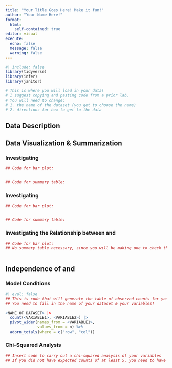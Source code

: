 ```yaml
---
title: "Your Title Goes Here! Make it fun!"
author: "Your Name Here!"
format: 
  html:
    self-contained: true
editor: visual
execute: 
  echo: false
  message: false
  warning: false
---
```


<!-- The comments are to instruct you what belongs in each section. Your written responses should go BELOW the comments, NOT inside the comments.  -->

```r
#| include: false
library(tidyverse)
library(infer)
library(janitor)
```

```r
# This is where you will load in your data! 
# I suggest copying and pasting code from a prior lab. 
# You will need to change: 
# 1. the name of the dataset (you get to choose the name)
# 2. directions for how to get to the data


```


## Data Description
<!-- In this section you are to describe your dataset! -->
<!-- This section has three tasks:
1. Describe the context of your dataset in your own words!
2. Tell me why you picked this dataset
3. Describe the two variables you are interested in. One should be the explanatory variable and one should be the response.
-->




## Data Visualization & Summarization
<!-- In this section you create three visualizations of your data -->

### Investigating <NAME OF EXPLANATORY VARIABLE>

```r
## Code for bar plot:


## Code for summary table:


```
<!-- Description of what you see in the bar plot and in the summary table! -->



### Investigating <NAME OF RESPONSE VARIABLE>

```r
## Code for bar plot:


## Code for summary table:


```
<!-- Description of what you see in the bar plot and in the summary table! -->



### Investigating the Relationship between <NAME OF RESPONSE VARIABLE> and <NAME OF EXPLANATORY VARIABLE>

```r
## Code for bar plot:
## No summary table necessary, since you will be making one to check the model conditions! :) 



```
<!-- Description of what you see in the bar plot and in the summary table! -->



## Independence of <NAME OF RESPONSE VARIABLE> and <NAME OF EXPLANATORY VARIABLE>
<!-- Description of what is being tested in your analysis! -->


### Model Conditions
<!-- Here is where you describe the two conditions for a theory-based chi-squared analysis. -->

<!-- Discuss the independence of observation condition: -->



<!-- Discuss the expected cell count condition: -->



```r
#| eval: false
## This is code that will generate the table of observed counts for you!
## You need to fill in the name of your dataset & your variables!

<NAME OF DATASET> |>  
  count(<VARIABLE1>, <VARIABLE2>) |> 
  pivot_wider(names_from = <VARIABLE1>, 
              values_from = n) %>% 
  adorn_totals(where = c("row", "col"))

```

<!-- State whether using a theory-based method is appropriate, given your conditions. -->



### Chi-Squared Analysis 

```r
## Insert code to carry out a chi-squared analysis of your variables
## If you did not have expected counts of at least 5, you need to have a simulation-based method here!!!



```

<!-- Discuss the results of your analysis. What do you conclude about the relationship between your variables? -->


